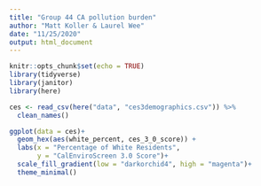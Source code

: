 ```yaml
---
title: "Group 44 CA pollution burden"
author: "Matt Koller & Laurel Wee"
date: "11/25/2020"
output: html_document
---
```


```r
knitr::opts_chunk$set(echo = TRUE)
library(tidyverse)
library(janitor)
library(here)
```

```r
ces <- read_csv(here("data", "ces3demographics.csv")) %>% 
  clean_names()
```

```r
ggplot(data = ces)+
  geom_hex(aes(white_percent, ces_3_0_score)) +
  labs(x = "Percentage of White Residents",
       y = "CalEnviroScreen 3.0 Score")+
  scale_fill_gradient(low = "darkorchid4", high = "magenta")+
  theme_minimal()
```

